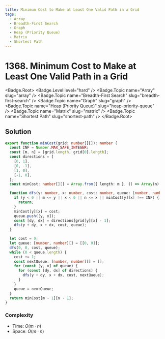 ```yaml
---
title: Minimum Cost to Make at Least One Valid Path in a Grid
tags:
  - Array
  - Breadth-First Search
  - Graph
  - Heap (Priority Queue)
  - Matrix
  - Shortest Path
---
```


# 1368. Minimum Cost to Make at Least One Valid Path in a Grid

<Badge.Root>
  <Badge.Level level="hard" />
  <Badge.Topic name="Array" slug="array" />
  <Badge.Topic name="Breadth-First Search" slug="breadth-first-search" />
  <Badge.Topic name="Graph" slug="graph" />
  <Badge.Topic name="Heap (Priority Queue)" slug="heap-priority-queue" />
  <Badge.Topic name="Matrix" slug="matrix" />
  <Badge.Topic name="Shortest Path" slug="shortest-path" />
</Badge.Root>

## Solution

```typescript filename="solution.ts" copy
export function minCost(grid: number[][]): number {
  const INF = Number.MAX_SAFE_INTEGER;
  const [m, n] = [grid.length, grid[0].length];
  const directions = [
    [0, 1],
    [0, -1],
    [1, 0],
    [-1, 0],
  ];
  const minCost: number[][] = Array.from({ length: m }, () => Array(n).fill(INF));

  function dfs(y: number, x: number, cost: number, queue: [number, number][]) {
    if (y < 0 || m <= y || x < 0 || n <= x || minCost[y][x] !== INF) {
      return;
    }
    minCost[y][x] = cost;
    queue.push([y, x]);
    const [dy, dx] = directions[grid[y][x] - 1];
    dfs(y + dy, x + dx, cost, queue);
  }

  let cost = 0;
  let queue: [number, number][] = [[0, 0]];
  dfs(0, 0, cost, queue);
  while (0 < queue.length) {
    cost += 1;
    const nextQueue: [number, number][] = [];
    for (const [y, x] of queue) {
      for (const [dy, dx] of directions) {
        dfs(y + dy, x + dx, cost, nextQueue);
      }
    }
    queue = nextQueue;
  }
  return minCost[m - 1][n - 1];
}
```

### Complexity

- Time: $O(m \cdot n)$
- Space: $O(m \cdot n)$

<ProblemLink
  codingSite="leetcode"
  href="https://leetcode.com/problems/minimum-cost-to-make-at-least-one-valid-path-in-a-grid"
  title="Minimum Cost to Make at Least One Valid Path in a Grid"
/>

